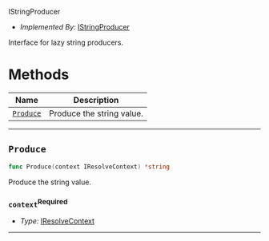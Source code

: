  IStringProducer <a name="IStringProducer" id="cdktf.IStringProducer"></a>

- *Implemented By:* <a href="#cdktf.IStringProducer">IStringProducer</a>

Interface for lazy string producers.

# Methods <a name="Methods" id="Methods"></a>

| **Name** | **Description** |
| --- | --- |
| <code><a href="#cdktf.IStringProducer.produce">Produce</a></code> | Produce the string value. |

---

## `Produce` <a name="Produce" id="cdktf.IStringProducer.produce"></a>

```go
func Produce(context IResolveContext) *string
```

Produce the string value.

### `context`<sup>Required</sup> <a name="context" id="cdktf.IStringProducer.produce.parameter.context"></a>

- *Type:* <a href="#cdktf.IResolveContext">IResolveContext</a>

---

